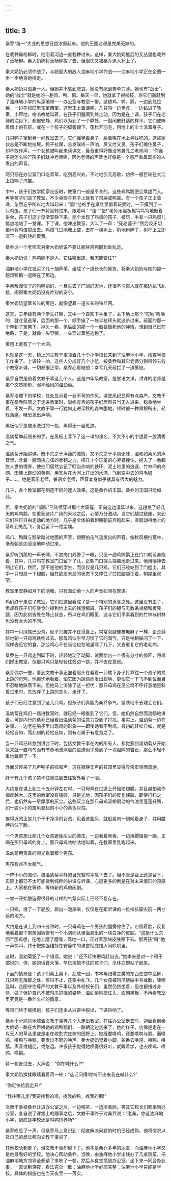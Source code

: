 ```yaml
---
---
---
```

title: 3
---



桑乔“统一”大业的思想日益浓重起来。他的王国必须是完美无缺的。

在栽种垂杨柳时，他沿着河边一直栽种过来。这样，秦大奶奶屋后的艾丛里也栽种了垂杨柳。秦大奶奶将垂杨柳拔了去，但很快又被桑乔派人补上了。

秦大奶奶必须作战了，与她最大的敌人油麻地小学作战——油麻地小学正在企图一步一步地将她挤走。

秦大奶奶只孤身一人。但她并不感到悲哀。她没有感到势单力薄。她也有”战士”。她的“战士”就是她的一趟鸡、鸭、鹅。每天一早，她就拿了根柳枝，将它们轰赶到了油麻地小学的纵深地带——办公室与教室一带。这趟鸡、鸭、鹅，一边到处拉屎，一边在校园里东窜西窜。这里正上着课呢，几只鸡一边觅食，一边钻进了教室，小声地，咯咯咯地叫着，在孩子们腿间到处走动。因为是在上课，孩子们在老师的注目下，都很安静，鸡们以为到了一个静处，一副闲散舒适的样子。它们或啄着墙上的石灰，或在一个孩子的脚旁蹲下，蓬松开羽毛，用地上的尘土洗着身子。

几只鸭子窜到另一间教室去了。它们摇晃着身子，扁着嘴在地上寻找吃的。这些家伙总是不断地拉屎。鸭子拉屎，总发噗哧一声响，屎又烂又臭。孩子们掩住鼻子，却不敢作声。一个女孩被叫起来读课文，鼻音重得好像没有鼻孔二老师问：“你鼻子是怎么啦?”孩子们就冲老师笑，因为老师的声音也好像是一个患严重鼻窦炎的人发出的声音。

两只鹅在办公室门口吃青草，吃到高兴处，不时地引亢高歌，仿佛一艘巨轮在大江上拉响了汽笛。

中午，孩子们放学回家吃饭时，教室门一般是不关的，这些鸡鸭鹅便会乘虚而入。再等孩子们进了教室，不少桌面与凳子上就有了鸡屎或鸭粪。有一个孩子正上着课，忽然忘乎所以地大叫起来：“蛋!”他的手在桌肚里偷着玩耍时，一下摸到了一只鸡蛋。孩子们一齐将脸转过来，跟着叫：“蛋!”“蛋!”老师用黑板擦笃笃笃地敲着讲台，孩子们这才渐渐安静下来。那个发现了鸡蛋的孩子，被罚，手拿一只鸡蛋儿尴尬地站了一堂课。下了课，他冲出教室，大叫了一声：“死老婆子!”然后咬牙切齿地将鸡蛋掷出去。鸡蛋飞过池塘上空，击在一棵树上，叭地粉碎了，树杆上立即流下一道鲜艳的蛋黄。

桑乔派一个老师去对秦大奶奶说不要让那些鸡鸭鹅到处乱走。

秦大奶奶说：鸡鸭鹅不是人，它往哪里跑，我怎能管住?”

油麻地小学花钱买了几十捆芦苇，组成了一道长长的篱笆，将秦大奶奶与她的那一趟鸡鸭鹅一道隔在了那边。

平素散漫惯了的鸡鸭鹅们，一旦失去了广阔的天地，还很不习惯人就在那边乱飞乱跳，闹得秦大奶奶没有片刻的安宁。

秦大奶奶望着长长的篱笆，就像望着一道长长的铁丝网。

这天，三年级有两个学生打架，其中一个自知下手重了，丢下地上那个“哎哟”叫唤的，就仓皇逃窜，后面的那一个，顺手操了一块半拉砖头就追杀过来。前面的那一个奔到了篱笆下，掉头一看，见后面的那一个一脸要砸死他的神情，想到自己已在绝路，于是，就像一头野猪，一头穿过篱笆逃跑了。

篱笆上就有了一个大洞。

也就是这一天，镇上的文教干事领着几十个小学校长来到了油麻地小学，检查学校工作来了。上课铃一响，这些人分成好几个小组，被桑乔和其它老师分别带领去各个教室听课，一切都很正常。桑乔心里暗想：幸亏几天前拦了一道篱笆。

桑乔自然是陪着文教干事这几个人。这是四年级教室。是堂语文课。讲课的老师是那个文质彬彬、弱不经风的温幼菊。

桑乔治理下的学校，处处显示着一丝不苟的作风。课堂风纪显得有点森严。文教干事在桑乔陪同之下走进教室时，训练有素的孩子们居然只当无人进来，稳重地坐着，不发一声。文教干事一行犹如走进深秋的森林腹地，顿时被一种肃穆所击，轻轻落座，唯恐发出声响。

黑板似乎是被水洗过的一般，黑得无一丝斑迹。

温幼菊举起细长的手，在黑板上写下了这一课的课名。不大不小的字透着一股清秀之气。

温幼菊开始讲课，既不失之于浮躁的激情，又不失之于平淡无味，温和如柔风的声音里，含着一股暗拔心弦的柔韧之力，把几十个玩童的心紧紧拽住，拖入了一番超脱人世的境界，使他们居然忘记了叮当作响的铁环、泥土地里的追逐、竹林间的鸟网、田埂上跑动的黄狗、用瓦片在大河上打出的水漂、飞到空中去的鸡毛毽子……。她是音乐老师，兼语文老师，声音本身似乎就具有很大的魅力。

几乎，各个教室都在制造不同的迷人效果。这是桑乔的王国。桑乔的王国只能如此。

但，秦大奶奶的“部队”已陆续穿过那个大窟窿，正向这边漫延过来。这趟憋了好几天的鸡鸭鹅，在重获这片广阔的天地之后，心情万分激动。当它们越过窟窿，来到它们往日自由走动的地方时，几乎是全体拍着翅膀朝前奔跑起来，直扇动得地上的落叶到处乱飞，身后留下一路尘埃。

鸡爪、鸭蹼与鹅掌踏过地面的声音，翅膀拍击气流发出的声音，像秋风横扫荒林，渐渐朝这边滚滚地响动过来。

桑乔听到鹅的一声长啸，不禁向门外瞥了一眼，只见一趟鸡鸭鹅正在门口朝前奔跑着，其中，几只鸡在教室门口留下了儿，正朝门口探头探脑地走过来。他用眼神去制止它们，然而，那不是他的学生，而仅仅是几只鸡。它们已经站到了门槛上。其中一只想扇一下翅膀，但在欲扇未扇的状态下又停住了口把脑袋歪着，朝屋里观望。

教室里安静如月下的池塘，只有温幼菊一人的声音如同在絮语。

鸡们终于走进了教室。它们把这里看成了是一个特别的觅食之处。这里没有虫子，但却有孩子们吃零食时掉到地上去的残渣细屑。孩子们的腿与无数条桌腿和板凳腿，因为此刻皆处在静止状态，所以在鸡们眼里，这与它们平素看到的竹林与树林也没有太大的不同。

其中一只绿尾巴公鸡，似乎兴趣并不在觅食上，常常双腿像被电麻了一样，歪歪斜斜地朝一只母鸡跌倒过去。那母鸡似乎早习惯了它的淘气，只是稍稍躲闪了一下，照样去觅它的食。那公鸡心不在焉地也在地里啄了几下，又去重复它的老毛病。

桑乔在一只鸡走到脚下时，轻轻地动了动脚，试图给出一个很有分寸的惊吓，将鸡们撵出教室，但那只鸡只是轻轻往旁边一跳，并不去在意他。

桑乔偶尔一瞥，看到文教干事正皱着眉头在看着一只矮下身子打算往一个孩子的凳上跳的母鸡。他担忧地看着，怕它因为跳动而发出翅响，更怕它一下飞不到位而目不忍睹地跌落下来。但他马上消除了这一担忧：那只母鸡在见公鸡不怀好意地歪斜着过来时，先放弃了上跳的念头，走开了。

孩子们已经注意到了这几只鸡。但孩子们真能为桑乔争气，坚决地不去理会它们。

温幼菊在鸡们一踏进教室时，就已经一眼看到了它们。但，她仍然自然而流畅地讲着。可是内行的桑乔已经看出温幼菊的注意力受到了打扰。事实上，温幼菊一边在讲课，一边老在脑子里出现鸡的形象——即使她看不到鸡。最初的轻松自如，就是轻松自如，而此刻的轻松自如，则有点属于有意为之了。

当一只鸡已转悠到讲台下时，包括文教干事在内的所有人，都觉察到温幼菊从开始以来就一直均匀而有节奏地流淌着的语流似乎碰到了一块阻隔的岩石，那么不轻不重地跳断了一下。

外面又传来了几声鸭子的呱呱声。这在寂静无声的校园里显得异常宏亮而悠远。

终于有几个孩子禁不住侧过脸去往窗外看了一眼。

大约是在课上到三十五分钟左右时，一只母鸡在过道上开始拍翅膀，并且越拍动作幅度越大。这里的教室没有铺砖，只是光地，因孩子们的反复践踏，即使打扫之后，也仍然有一层厚厚的灰尘。这些灰尘在那只母鸡双翅扇动的气浪里蓬蓬升腾，如一股小小的旋风卷起的小小的黄色灰柱。

挨得近的正是几个干干净净的女孩，见着这些灰，就赶紧向一侧倾着身子，并用胳膊挡住了脸。

一个男孩想让那几个女孩避免灰尘的袭击，一边看着黑板，一边用脚狠狠一踢，正踢在那只母鸡的身上。那只母鸡咕咕咕地叫着，在教室里乱跑起来。

温幼菊用责备的眼光看着那个男孩。

男孩有点不太服气。

一阵小小的骚动，被温幼菊平静的目光暂时平息下去了。但不管是台上还是台下，实际上都已不太可能做到纯粹的讲课与听课，心思更多的倒是在对未来情形的预感上。大家都在等待，等待新的鸡的闹剧。

一堂一开始酿造得很好的诗样的气氛实际上已经不复存在。

一只鸡，埋了一下屁股，屙出一泡屎来，仅仅是在距听课的一位校长脚尖前一两寸远的地方。

大约是在课上到四十分钟时，一只母鸡在一个男孩的腿旁停住了。它侧着脸，反复地看着那个男孩因裤管有一个小洞而从里面漏出的一块白净的皮肤。“这是什么东西?”那鸡想，在地上磨了磨喙，笃地一口，正对着那块皮肤啄下去。那男孩“呀”地一声惊叫，终于把勉强维持在安静中的课堂彻底推入闹哄哄里。

这时，温幼菊犯了一个错误。她说：“还不赶快把鸡赶出去。”她本来是对一个班干部说的。但，她的话音未落，早已按捺不住的孩子们，全体立即站了起来。

下面的情景是：孩子们桌上桌下，乱成一团，书本与扫帚之类的东西在空中乱舞，几只鸡无落脚之处，惊叫不止，在空中乱飞，几个女孩被鸡爪挠破手背或脸，哇哇乱叫，企图守住尊严的文教干事以及外校校长们，虽然仍然坐着，但也都扭过身体，做了保护自己不被鸡爪抓挠的姿势，温幼菊则捂住头，面朝黑板，不再看教室里究竟是一番什么样的情景。

等鸡们终于被撵跑，孩子们还未从兴奋中脱出，下课铃响了。

桑乔十分尴尬地陪着文教干事等几个人走出教室。在往办公室走去时，迎面看到秦大奶奶一路在大声唤她的鸡鸭鹅们，一路朝这边走来了，她的样子，仿佛是走在一片无人的草丛里或是走在收割完庄稼的田野上。她既要唤鸡，还要唤鸭与鹅。而唤鸡、唤鸭与唤鹅，要发出不同的唤声。秦大奶奶晃着小脚，轮番去唤鸡、唤鸭、唤鹅。声音或短促，或悠远。许多孩子觉得她唤得很好听，就跟着学，也去唤鸡、唤鸭、唤鹅。

蒋一轮走过去，大声说：“你在喊什么?!”

秦大奶奶揉揉眼睛看着蒋一轮：“这话问得!你听不出来我在喊什么?”

“你赶快给我走开!”

“我往哪儿走?我要找我的鸡，找我的鸭，找我的鹅!”

文教干事被桑乔让进办公室之后，一边喝茶，一边冷着脸。等其它校长们都来到办公室，各自说了课堂上的趣事之后，文教干事终于对桑乔说：“老桑，你这油麻地小学，到底是学校还是鸡鸭饲养场?”

桑乔叹息了一声，但桑乔马上意识到：彻底解决问题的时机已经成熟。他将情况以及自己的想法都向文教干事说了。

其他校长都走了，但文教干事却留下了。他本是桑乔多年的朋友，而油麻地小学又是他最看好的学校。他决心帮助桑乔。当晚，由油麻地小学出钱办了几桌饭菜，把油麻地地方领导全都请了来吃了一顿，然后从食堂换到办公室，坐下来一同会办此事。一直谈到深夜，看法完全一致：油麻地小学必须完整；油麻地小学只能是学校。具体的措施也在当天夜里一一落实。